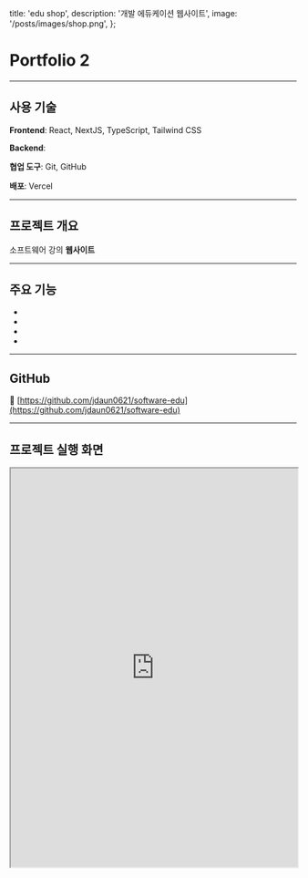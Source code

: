   title: 'edu shop',
  description: '개발 에듀케이션 웹사이트',
  image: '/posts/images/shop.png',
};

# Portfolio 2

<hr className='my-8 border-gray-300' />

## 사용 기술

**Frontend**: React, NextJS, TypeScript, Tailwind CSS

**Backend**:

**협업 도구**: Git, GitHub

**배포**: Vercel

<hr className='my-8 border-gray-300' />

## 프로젝트 개요

소프트웨어 강의 **웹사이트**

<hr className='my-8 border-gray-300' />

## 주요 기능

-
-
-
-

<hr className='my-8 border-gray-300' />

## GitHub

🔗 [https://github.com/jdaun0621/software-edu](https://github.com/jdaun0621/software-edu)

<hr className='my-8 border-gray-300' />

## 프로젝트 실행 화면

<iframe
  src='https://software-edu.vercel.app/'
  width='100%'
  height='700'
  style={{ border: '1px solid #ccc', borderRadius: '8px' }}
  title='TechPicks Demo'
/>
